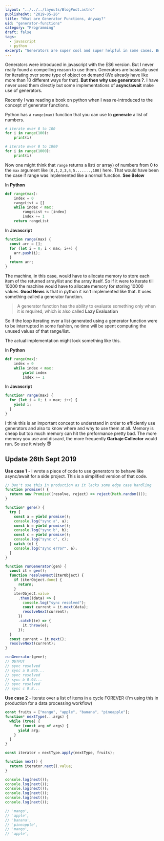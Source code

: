 ```yaml
---
layout: "../../../layouts/BlogPost.astro"
publishedAt: "2019-05-26"
title: "What are Generator Functions, Anyway?"
uid: "generator-functions"
category: "Programming"
draft: false
tags:
  - javascript
  - python
excerpt: "Generators are super cool and super helpful in some cases. But How?."
---
```


Generators were introduced in javascript with the ES6 version. But I never really found
a compelling reason to use them.
Generators are basically used for iterating over some type of object on demand (We already have like more than 10 different ways for that).
**But then why use generators ?**. I have never used them directly but some implementations of **async/await** make use of generators.

Recently I was reading a book on python when I was re-introduced to the concept of generator functions.

Python has a `range(max)` function that you can use to **generate** a list of numbers.

```python
# iterate over 0 to 100
for i in range(100):
    print(i)

# iterate over 0 to 1000
for i in range(1000):
    print(i)
```

Now one might think that `range` returns a list( or array) of numbers from 0 to the `max` argument like `[0,1,2,3,4,5.......,100]` here.
That would have been the case if range was implemented like a normal function. **See Below**

In **Python**

```python
def range(max):
    index = 0
    rangeList = []
    while index < max:
        rangeList += [index]
        index += 1
    return rangeList
```

In **Javascript**

```js
function range(max) {
  const arr = [];
  for (let i = 0; i < max; i++) {
    arr.push(i);
  }
  return arr;
}
```

The machine, in this case, would have to allocate memory to store each item of the returned array/list and the array itself. So if it were to iterate till 10000 the machine would have
to allocate memory for storing 10000 values. **Good News** is that in python it isn't implemented like that. It uses something called a generator function.

> A generator function has the ability to evaluate something only when it is required, which is also called **Lazy Evaluation**

So if the loop iterating over a list generated using a generator function were to be interrupted in some fashion, no time will be spent computing the unused values of that range/list.

The actual implementation might look something like this.

In **Python**

```python
def range(max):
    index = 0
    while index < max:
        yield index
        index += 1
```

In **Javascript**

```js
function* range(max) {
  for (let i = 0; i < max; i++) {
    yield i;
  }
}
```

I think this is an important concept to understand in order to efficiently use generators and also to know where and why to use them at all. Memory is cheap but too much memory
can hit the preformance pretty bad. The more memory you use and discard, the more frequently **Garbaje Collector** would run. So use it wisely 😇

## Update 26th Sept 2019

**Use case 1** - I wrote a piece of code to use generators to behave like async/await for a side project.
This is a simplified version of that code.

```js
// Don't use this in production as it lacks some edge case handling
function promise() {
  return new Promise((resolve, reject) => reject(Math.random()));
}

function* gene() {
  try {
    const a = yield promise();
    console.log("sync a", a);
    const b = yield promise();
    console.log("sync b", b);
    const c = yield promise();
    console.log("sync c", c);
  } catch (e) {
    console.log("sync error", e);
  }
}

function runGenerator(gen) {
  const it = gen();
  function resolveNext(iterObject) {
    if (iterObject.done) {
      return;
    }
    iterObject.value
      .then((data) => {
        console.log("sync resolved");
        const current = it.next(data);
        resolveNext(current);
      })
      .catch((e) => {
        it.throw(e);
      });
  }
  const current = it.next();
  resolveNext(current);
}

runGenerator(gene);
// OUTPUT
// sync resolved
// sync a 0.845...
// sync resolved
// sync b 0.94...
// sync resolved
// sync c 0.8...
```

**Use case 2** - Iterate over a list of items in a cycle FOREVER (I'm using this in production for a data processing workflow)

```js
const fruits = ["mango", "apple", "banana", "pineapple"];
function* nextType(...args) {
  while (true) {
    for (const arg of args) {
      yield arg;
    }
  }
}

const iterator = nextType.apply(nextType, fruits);

function next() {
  return iterator.next().value;
}

console.log(next());
console.log(next());
console.log(next());
console.log(next());
console.log(next());
console.log(next());

// 'mango',
// 'apple',
// 'banana',
// 'pineapple',
// 'mango',
// 'apple',
```
